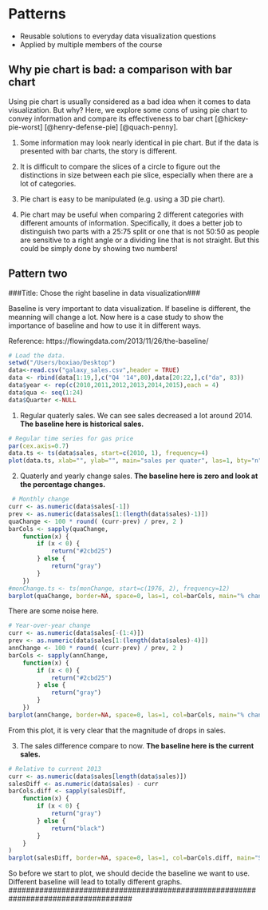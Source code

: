 # Patterns

 + Reusable solutions to everyday data visualization questions
 + Applied by multiple members of the course

## Why pie chart is bad: a comparison with bar chart

Using pie chart is usually considered as a bad idea when it comes to data visualization. But why? Here, we explore some cons of using pie chart to convey information and compare its effectiveness to bar chart [@hickey-pie-worst] [@henry-defense-pie] [@quach-penny].

1. Some information may look nearly identical in pie chart. But if the data is presented with bar charts, the story is different.

2. It is difficult to compare the slices of a circle to figure out the distinctions in size between each pie slice, especially when there are a lot of categories.

3. Pie chart is easy to be manipulated (e.g. using a 3D pie chart).

4. Pie chart may be useful when comparing 2 different categories with different amounts of information. Specifically, it does a better job to distinguish two parts with a 25:75 split or one that is not 50:50 as people are sensitive to a right angle or a dividing line that is not straight. But this could be simply done by showing two numbers!

## Pattern two
###Title: Chose the right baseline in data visualization###

Baseline is very important to data visualization. If baseline is different, the meanning will change a lot. Now here is a case study to show the importance of baseline and how to use it in different ways. 

Reference: https://flowingdata.com/2013/11/26/the-baseline/

```r
# Load the data.
setwd("/Users/boxiao/Desktop")
data<-read.csv("galaxy_sales.csv",header = TRUE)
data <- rbind(data[1:19,],c("Q4 '14",80),data[20:22,],c("da", 83))
data$year <- rep(c(2010,2011,2012,2013,2014,2015),each = 4)
data$qua <- seq(1:24)
data$Quarter <-NULL
```

1. Regular quaterly sales. We can see sales decreased a lot around 2014.  **The baseline here is historical sales.**
```r
# Regular time series for gas price
par(cex.axis=0.7)
data.ts <- ts(data$sales, start=c(2010, 1), frequency=4)
plot(data.ts, xlab="", ylab="", main="sales per quater", las=1, bty="n")
```

2. Quaterly and yearly change sales. **The baseline here is zero and look at the percentage changes.**
```r
 # Monthly change
curr <- as.numeric(data$sales[-1])
prev <- as.numeric(data$sales[1:(length(data$sales)-1)])
quaChange <- 100 * round( (curr-prev) / prev, 2 )
barCols <- sapply(quaChange, 
	function(x) { 
		if (x < 0) {
			return("#2cbd25")
		} else {
			return("gray")
		}
	})
#monChange.ts <- ts(monChange, start=c(1976, 2), frequency=12)
barplot(quaChange, border=NA, space=0, las=1, col=barCols, main="% change, quaterly")
```
There are some noise here.

```r
# Year-over-year change
curr <- as.numeric(data$sales[-(1:4)])
prev <- as.numeric(data$sales[1:(length(data$sales)-4)])
annChange <- 100 * round( (curr-prev) / prev, 2 )
barCols <- sapply(annChange, 
	function(x) { 
		if (x < 0) {
			return("#2cbd25")
		} else {
			return("gray")
		}
	})
barplot(annChange, border=NA, space=0, las=1, col=barCols, main="% change, annual")
```
From this plot, it is very clear that the magnitude of drops in sales.

3. The sales difference compare to now. **The baseline here is the current sales.**
```r
# Relative to current 2013
curr <- as.numeric(data$sales[length(data$sales)])
salesDiff <- as.numeric(data$sales) - curr
barCols.diff <- sapply(salesDiff,
	function(x) {
		if (x < 0) {
			return("gray")
		} else {
			return("black")
		}
	}
)
barplot(salesDiff, border=NA, space=0, las=1, col=barCols.diff, main="Sales difference from last quater 2015")
```

So before we start to plot, we should decide the baseline we want to use. Different baseline will lead to totally different graphs.
####################################################################################
